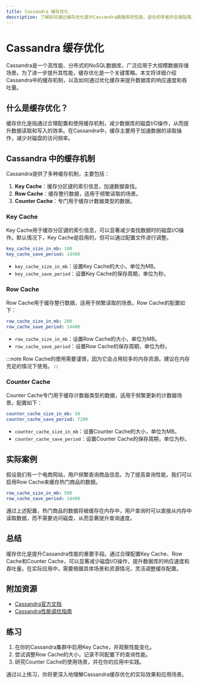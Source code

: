 ```yaml
---
title: Cassandra 缓存优化
description: 了解如何通过缓存优化提升Cassandra数据库的性能，适合初学者的全面指南。
---
```


# Cassandra 缓存优化

Cassandra是一个高性能、分布式的NoSQL数据库，广泛应用于大规模数据存储场景。为了进一步提升其性能，缓存优化是一个关键策略。本文将详细介绍Cassandra中的缓存机制，以及如何通过优化缓存来提升数据库的响应速度和吞吐量。

## 什么是缓存优化？

缓存优化是指通过合理配置和使用缓存机制，减少数据库的磁盘I/O操作，从而提升数据读取和写入的效率。在Cassandra中，缓存主要用于加速数据的读取操作，减少对磁盘的访问频率。

## Cassandra 中的缓存机制

Cassandra提供了多种缓存机制，主要包括：

1. **Key Cache**：缓存分区键的索引信息，加速数据查找。
2. **Row Cache**：缓存整行数据，适用于频繁读取的场景。
3. **Counter Cache**：专门用于缓存计数器类型的数据。

### Key Cache

Key Cache用于缓存分区键的索引信息，可以显著减少查找数据时的磁盘I/O操作。默认情况下，Key Cache是启用的，但可以通过配置文件进行调整。

```yaml
key_cache_size_in_mb: 100
key_cache_save_period: 14400
```

- `key_cache_size_in_mb`：设置Key Cache的大小，单位为MB。
- `key_cache_save_period`：设置Key Cache的保存周期，单位为秒。

### Row Cache

Row Cache用于缓存整行数据，适用于频繁读取的场景。Row Cache的配置如下：

```yaml
row_cache_size_in_mb: 200
row_cache_save_period: 14400
```

- `row_cache_size_in_mb`：设置Row Cache的大小，单位为MB。
- `row_cache_save_period`：设置Row Cache的保存周期，单位为秒。

:::note
Row Cache的使用需要谨慎，因为它会占用较多的内存资源。建议在内存充足的情况下使用。
:::

### Counter Cache

Counter Cache专门用于缓存计数器类型的数据，适用于频繁更新的计数器场景。配置如下：

```yaml
counter_cache_size_in_mb: 50
counter_cache_save_period: 7200
```

- `counter_cache_size_in_mb`：设置Counter Cache的大小，单位为MB。
- `counter_cache_save_period`：设置Counter Cache的保存周期，单位为秒。

## 实际案例

假设我们有一个电商网站，用户频繁查询商品信息。为了提高查询性能，我们可以启用Row Cache来缓存热门商品的数据。

```yaml
row_cache_size_in_mb: 500
row_cache_save_period: 14400
```

通过上述配置，热门商品的数据将被缓存在内存中，用户查询时可以直接从内存中读取数据，而不需要访问磁盘，从而显著提升查询速度。

## 总结

缓存优化是提升Cassandra性能的重要手段。通过合理配置Key Cache、Row Cache和Counter Cache，可以显著减少磁盘I/O操作，提升数据库的响应速度和吞吐量。在实际应用中，需要根据具体场景和资源情况，灵活调整缓存配置。

## 附加资源

- [Cassandra官方文档](https://cassandra.apache.org/doc/latest/)
- [Cassandra性能调优指南](https://cassandra.apache.org/doc/latest/operating/performance_tuning.html)

## 练习

1. 在你的Cassandra集群中启用Key Cache，并观察性能变化。
2. 尝试调整Row Cache的大小，记录不同配置下的查询性能。
3. 研究Counter Cache的使用场景，并在你的应用中实践。

通过以上练习，你将更深入地理解Cassandra缓存优化的实际效果和应用场景。